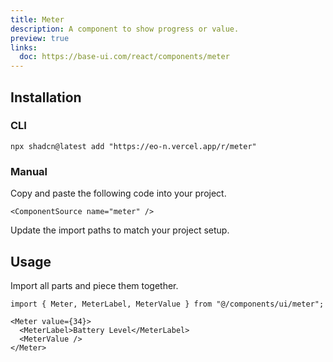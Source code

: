 ```yaml
---
title: Meter
description: A component to show progress or value.
preview: true
links:
  doc: https://base-ui.com/react/components/meter
---
```


<ComponentTabs name="meter-demo" />

## Installation

### CLI

```package-install
npx shadcn@latest add "https://eo-n.vercel.app/r/meter"
```

### Manual

<Steps>

  <Step>
    Copy and paste the following code into your project.

    <ComponentSource name="meter" />

  </Step>
  
  <Step>Update the import paths to match your project setup.</Step>

</Steps>

## Usage

Import all parts and piece them together.

```tsx
import { Meter, MeterLabel, MeterValue } from "@/components/ui/meter";
```

```tsx
<Meter value={34}>
  <MeterLabel>Battery Level</MeterLabel>
  <MeterValue />
</Meter>
```
